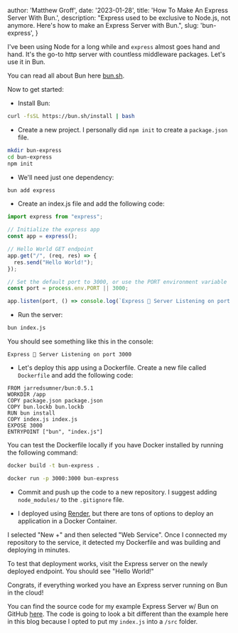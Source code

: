 
  author: 'Matthew Groff',
  date: '2023-01-28',
  title: 'How To Make An Express Server With Bun.',
  description: "Express used to be exclusive to Node.js, not anymore. Here's how to make an Express Server with Bun.",
  slug: 'bun-express',
}


I've been using Node for a long while and `express` almost goes hand and hand. It's the go-to http server with countless middleware packages. Let's use it in Bun.

You can read all about Bun here [bun.sh](https://bun.sh/).

Now to get started:

* Install Bun: 
```bash
curl -fsSL https://bun.sh/install | bash
```

* Create a new project. I personally did `npm init` to create a `package.json` file.
```bash
mkdir bun-express
cd bun-express
npm init
```

* We'll need just one dependency:
```bash
bun add express
```

* Create an index.js file and add the following code:
```javascript
import express from "express";

// Initialize the express app
const app = express();

// Hello World GET endpoint
app.get("/", (req, res) => {
  res.send("Hello World!");
});

// Set the default port to 3000, or use the PORT environment variable
const port = process.env.PORT || 3000;

app.listen(port, () => console.log(`Express 🥟 Server Listening on port ${port}`));
```

* Run the server:
```bash
bun index.js
```
You should see something like this in the console:
```
Express 🥟 Server Listening on port 3000
```

* Let's deploy this app using a Dockerfile. Create a new file called `Dockerfile` and add the following code:
```
FROM jarredsumner/bun:0.5.1
WORKDIR /app
COPY package.json package.json
COPY bun.lockb bun.lockb
RUN bun install
COPY index.js index.js
EXPOSE 3000
ENTRYPOINT ["bun", "index.js"]
```

You can test the Dockerfile locally if you have Docker installed by running the following command:
```bash
docker build -t bun-express .

docker run -p 3000:3000 bun-express
```

* Commit and push up the code to a new repository. I suggest adding `node_modules/` to the `.gitignore` file.

* I deployed using [Render](https://render.com/), but there are tons of options to deploy an application in a Docker Container.

I selected "New +" and then selected "Web Service". Once I connected my repository to the service, it detected my Dockerfile and was building and deploying in minutes.

To test that deployment works, visit the Express server on the newly deployed endpoint. You should see "Hello World!"

Congrats, if everything worked you have an Express server running on Bun in the cloud!

You can find the source code for my example Express Server w/ Bun on GitHub [here](https://github.com/mattlgroff/bun-express). The code is going to look a bit different than the example here in this blog because I opted to put my `index.js` into a `/src` folder.